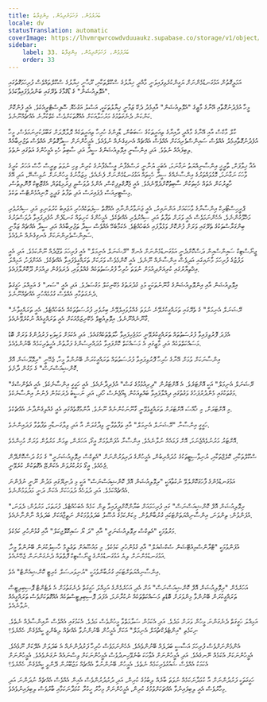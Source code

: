 ```yaml
---
title: ބަދަލުވުން، ފަހަތަށްދިއުން، އިންޤިލާބު
locale: dv
statusTranslation: automatic
coverImage: https://lhvmrqwrcowdvduuaukz.supabase.co/storage/v1/object/public/strapi-uploads/small_cover-educacion-fundamental.webp-2d51a7828a2b1309555be27f7e2a61a0.webp
sidebar:
    label: 33. ބަދަލުވުން، ފަހަތަށްދިއުން، އިންޤިލާބު
    order: 33
---
```

އަމަލީގޮތުން އަޅުގަނޑުމެންނަށް ޔަގީންކުރެވިފައިވަނީ މާއްދީ ޚިޔާލުގެ ސްކޫލްތަކާއި، ރޫޙާނީ ޚިޔާލުގެ ސްކޫލްތައްވެސް ފުރިހަމަގޮތުގައި "އެވޮލިއުޝަން" ގެ ޑޯގްމާގެ ތެރޭގައި ބަންދުވެފައިވާކަމެވެ.

މީހާ އުފެދުނުގޮތާއި އޭނާގެ މާޒީގެ "އެވޮލިއުޝަން" އާއިމެދު ދެކޭ ޒަމާނީ ޚިޔާލުތަކަކީ، އަސްލު އަގުހެޔޮ ސޮފިސްޓްރީއެކެވެ. އެއީ ފުންކޮށް ކަންކަން ދެނެގަތުމުގެ މަރުހަލާއަކަށް އެއްގޮތަކަށްވެސް ކެތްކުރާނެ އެއްޗެއްނޫނެވެ.

ކާލް މާކްސް އާއި އޭނާގެ މާއްދީ ދާއިރާގެ ތިއަރީތަކުގެ ސަބަބުން، ޑާވިންގެ ހުރިހާ ތިއަރީތަކެއް ލޮލާލޮލަށް ގަބޫލުކުރިނަމަވެސް، މީހާ އުފެދުނުގޮތާއިމެދު އެއްވެސް ސައިންސްވެރިއަކަށް އެއްވެސް އެއްޗެއް އެނގިގެނެއް ނުވެއެވެ. އެމީހުންނަށް ސީދާގޮތުން އެއްވެސް ތަޖުރިބާއެއް ލިބިފައެއް ނެތެވެ. އަދި އިންސާނީ އިވޮލިއުޝަންގެ ސީދާ އަދި ސާބިތު ހެކި އެމީހުންގެ އަތުގައި ނެތެވެ.

އެއާ ޚިލާފަށް، ތާރީޚީ އިންސާނިއްޔަތު ނަގާނަމަ، އެބަހީ ޔުނާނީ ރަސްގެފާނު އީސާގެފާނުގެ ކުރިން ވިހި ނުވަތަ ތިރީސް ހާސް އަހަރު ކުރީގެ ވާހަކަ ނަގާނަމަ، މޮޅުވައްތަރުގެ އިންސާނެއްގެ ސީދާ ހެކިތައް އަޅުގަނޑުމެންނަށް ފެނެއެވެ. މިޒަމާނުގެ މީހުންނަށް ނުވިސްނޭ، އަދި އޭގެ ހާޒިރުކަން އެތައް ހެކިތަކުން ސާބިތުކޮށްދެވޭނެއެވެ. އެއީ ޖެރޮގްލިފިކްސް، އެންމެ ދުވަސްވީ ޕިރަމިޑްތައް، އެގްޒޮޓިކް މޮނޮލިތުސް، މިސްޓީރިއަސް ޕެޕައިރަސް އަދި ތަފާތު ގަދީމީ މޮނިއުމެންޓްސް ތަކެވެ.

ޕްރީހިސްޓޯރިކް އިންސާނާގެ ވާހަކައަށް އަންނައިރު، އެއީ ޖަނަވާރުންނާއި އެއްގޮތް ސިފަތަކެއްހުރި އަޖައިބު ކުރުވަނިވި އަދި ސިއްރުވެރި މަޚްލޫގުންނެވެ. އެހެންނަމަވެސް އެއީ ވަރަށް ތަފާތު އަދި ސިއްރުވެރި އެއްޗެކެވެ. އެމީހުންގެ ކަށިތައް ގަނޑުފެން އުފެދިފައިވާ ދުވަސްވަރުގެ ބިންގަރާސްތަކުގެ ތެރޭގައި ވަރަށް ފުންކޮށް ވަޅުލާފައި އެބަހުއްޓެވެ. އެކަމާބެހޭ އެއްވެސް ސީދާ ތަޖުރިބާއެއް އަދި ސީދާ އެއްޗެއް ޒަމާނީ ސައިންސްވެރިންނަކަށް އެނގިގެނެއް ނުވެއެވެ.

ޖީނޯސްޓިކް ސައިންސްއިން ދަސްކޮށްދެނީ އަޅުގަނޑުމެންނަށް އެނގޭ "ރޭޝަނަލް އެނިމަލް" އެއީ ފުރިހަމަ ވުޖޫދެއް ނޫންކަމެވެ. އަދި އެއީ ލަފުޒުގެ ފުރިހަމަ މާނައިގައި އަދިވެސް އިންސާނެއް ނޫނެވެ. އެއީ ކޮންމެވެސް ވަރަކަށް ތަރައްގީވެފައިވާ އެއްޗެކެވެ. އެއަށްފަހު، އަމިއްލަ އިޚްތިޔާރުގައި ކުރިއަށްދިއުމަށް ނުވަތަ ހުރިހާ ފުރުސަތުތަކެއް ގެއްލުވައި، ދެރަވެގެން ދިއުމަށް ދޫކޮށްލާފައެވެ.

އިވޮލިއުޝަން އާއި އިންވޮލިއުޝަންގެ ގާނޫނުތަކަކީ މުޅި ގުދުރަތުގެ މެކޭނިކަލް މަގުސަދެވެ. އަދި އެއީ "ސަރ" ގެ އަމިއްލަ ހަގީގަތް ދެނެގަތުމާއި އެއްވެސް ގުޅުމެއްހުރި އެއްޗެއްނޫނެވެ.

"ރޭޝަނަލް އެނިމަލް" ގެ ތެރޭގައި ތަރައްގީކުރެވޭނެ ނުވަތަ ގެއްލުވައިލެވޭނެ ބިރުވެރި ފުރުސަތުތަކެއް އެބަހުއްޓެވެ. އެއީ ތަރައްގީވާނެ ގާނޫނެއްނޫނެވެ. އިވޮލިއުޓިވް މެކޭނިޒަމްއަކަށް އެއީ ތަރައްގީއެއް ނުކުރެވޭނެއެވެ.

އެފަދަ ފޮރުވިފައިވާ ފުރުސަތުތައް ތަރައްގީކުރެވޭނީ ހަމަޖެހިފައިވާ ހާލަތްތަކެއްގައެވެ. އަދި އެކަމަށް ވަކިވަކި ފަރުދުންގެ ވަރަށް ބޮޑު މަސައްކަތްތަކެއް އަދި މާޒީގައި އެ މަސައްކަތް ކޮށްފައިވާ މުދައްރިސުންގެ ފަރާތުން އެހީތެރިކަމެއް ބޭނުންވެއެވެ.

އިންސާނަކަށް ވުމަށް އޭނާގެ ހުރިހާ ފޮރުވިފައިވާ ފުރުސަތުތައް ތަރައްގީކުރަން ބޭނުންވާ މީހާ، ޖެހޭނީ "ރިވޮލޫޝަން އޮފް ކޮންޝިއަސްނަސް" ގެ މަގުން ދާށެވެ.

"ރޭޝަނަލް އެނިމަލް" އަކީ އޮށްޓަރެވެ. އެ އޮށްޓަރުން "ދިރިއުޅުމުގެ ގަސް" އުފެދިދާނެއެވެ. އެއީ ހަގީގީ އިންސާނެކެވެ. އެއީ އެތެންސްގެ މަގުތަކުގައި މެންދުރުފަހުގެ ވަގުތުގައި ދިއްލާފައިވާ ބައްތިއަކުން ޑިއޯޖެނެސް ހޯދި، އަދި ނަސީބު ދެރަކަމުން ފެނުނު އިންސާނެކެވެ.

މި އޮށްޓަރަށް، މި ޚާއްސަ އޮށްޓަރަށް ތަރައްގީވެވޭނީ ގާނޫނަކުންނެއް ނޫނެވެ. އާންމުގޮތެއްގައި އެއީ ގެއްލިގެންދާނެ އެއްޗެކެވެ.

ހަގީގީ އިންސާނާ "ރޭޝަނަލް އެނިމަލް" އާއި ތަފާތުވާނީ ވިދާގުލަން އާ އަދި ވިލާގަނޑާއި ތަފާތުވާ ފަދައިންނެވެ.

އޮށްޓަރު މަރުނުވެއްޖެނަމަ، އޮށް ފަޅައެއް ނުލާނެއެވެ. އިންސާނާ އުފަންވުމަށް އީގޯ، އަހަރެން، ތިމަން މަރުވުން ވަރަށް މުހިންމެވެ.

ސްކޫލްތަކާއި، ކޮލެޖްތަކާއި، ޔުނިވާސިޓީތަކުގެ މުދައްރިބުން، އެމީހުންގެ ދަރިވަރުންނަށް "އެތިކްސް ރިވޮލިއުޝަނަރީ" ގެ މަގު ދަސްކޮށްދޭން ޖެހެއެވެ. އީގޯ މަރުކުރުވަން އެކަންޏޭ އެގޮތަކުން ކުރެވޭނީ.

އަޅުގަނޑުމެންގެ ފާހަގަކޮށްލެވޭ ނުކުތާއަކީ "ރިވޮލިއުޝަން އޮފް ކޮންޝިއަސްނަސް" އަކީ މި ދުނިޔޭގައި މަދުން ނޫނީ ނުފެންނަ އެއްޗެއްކަމެވެ. އަދި ދުވަހެއް ދުވަހަކަށް އެކަން ދަނީ މަދުވަމުންނެވެ.

"ރިވޮލިއުޝަން އޮފް ކޮންޝިއަސްނަސް" ގައި ފުރިހަމައަށް ބަޔާންކޮށްދީފައިވާ ތިން ކަމެއް އެބަހުއްޓެވެ. ފުރަތަމަ، މަރުވުން؛ ދެވަނަ، އުފަންވުން؛ ތިންވަނަ، އިންސާނިއްޔަތަށްޓަކައި ގުރުބާންވުން. މިކަންކަމުގެ އުސޫލު ބަދަލުވުމަކުން ނަތީޖާއަކަށް ބަދަލެއް ނާންނާނެއެވެ.

މަރުވުމަކީ "އެތިކްސް ރިވޮލިއުޝަނަރީ" އާއި "ދަ ޔޯ ސައިކޮލޮޖިކަލް" އާއި ގުޅުންހުރި ކަމެކެވެ.

އުފަންވުމަކީ "ޓްރާންސްމިއުޓޭޝަން ސެކްޝުއަލް" އާއި ގުޅުންހުރި ކަމެކެވެ. މި މައުޟޫއަށް ތަޢުލީމް ހާސިލުކުރަން ބޭނުންވާ މީހާ، އަޅުގަނޑުމެންނަށް ލިޔެ އަޅުގަނޑުމެންގެ ޖީނޯސްޓިކް ފޮތްތައް ދެނެގަންނަން ޖެހޭނެއެވެ.

އިންސާނިއްޔަތަށްޓަކައި ގުރުބާންވުމަކީ "ޔުނިވަރސަލް ކެރިޓީ ކޮންޝިއެންޓް" އެވެ.

އަހަރެމެން "ރިވޮލިއުޝަން އޮފް ކޮންޝިއަސްނަސް" އަށް އެދި އަހަރެމެންގެ އަމިއްލަ ހަގީގަތް ދެނެގަތުމަށް އެ ލެޓެންޓް ޕޮސިބިލިޓީސް ތަރައްގީކުރަން ބޭނުންވާ މިންވަރަށް ބޮޑެތި މަސައްކަތްތަކެއް ނުކުރާނަމަ، އެފަދަ ޕޮސިބިލިޓީސްތަކެއް އެއްގޮތަކަށްވެސް ތަރައްގީއެއް ނުވާނެއެވެ.

އަމިއްލަ ހަގީގަތް ދެނެގަންނަ މީހުން ވަރަށް މަދެވެ. އަދި އެކަމުން ސަލާމަތްވާ މީހުންވެސް މަދެވެ. އެކަމުގައި އެއްވެސް ނާއިންސާފެއް ނެތެވެ. ނިކަމެތި "އިންޓެލެކްޗުއަލް އެނިމަލް" އަކަށް އެމީހުން ބޭނުންނުވާ އެއްޗެއް ލިބެންވީ ކީއްވެގެން ހެއްޔެވެ؟

އެންމެންނަށްވެސް ފުރިހަމަ އަސާސީ ބަދަލެއް ބޭނުންވެއެވެ. އެހެންނަމަވެސް ހުރިހާ ފަރުދުންނެއް އެ ބަދަލަށް އެދޭކަށް ނޫޅެއެވެ. އެމީހުންނަކަށް އެކަމެއް ނޭނގެއެވެ. އަދި އެމީހުންނަށް އެވާހަކަ ބުނެވޭހިނދުވެސް އެމީހުންނަކަށް ވިސްނައެއް ނުގަނެވެއެވެ. އެމީހުންނަށް އެކަމަކު އެއްވެސް ޝައުގުވެރިކަމެއް ނެތެވެ. އެމީހުން ބޭނުންނުވާ އެއްޗެއް މަޖުބޫރުން ދޭންވީ ކީއްވެގެން ހެއްޔެވެ؟

ހަގީގަތަކީ ފަރުދުންނަށް އާ ކުޅަދާނަކަމެއް ނުވަތަ ބާރެއް ލިބުމުގެ ކުރިން، އަދި ދުރުދުރުންވެސް އެއިން އެއްވެސް އެއްޗެއް ނުދަންނަ އަދި މިހާރުވެސް އެއީ ލިބިފައިނުވާ އެއްޗަކަށްވުމުގެ ކުރިން، އެމީހުންނަށް މިހާރު ހީކުރާ ކުޅަދާނަކަމާއި ބާރުވެސް ލިބިފައިނުވެއެވެ.

